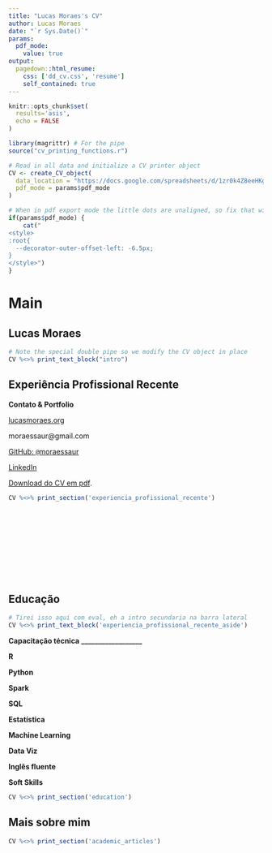```yaml
---
title: "Lucas Moraes's CV"
author: Lucas Moraes
date: "`r Sys.Date()`"
params:
  pdf_mode:
    value: true
output:
  pagedown::html_resume:
    css: ['dd_cv.css', 'resume']
    self_contained: true
---
```


```r
knitr::opts_chunk$set(
  results='asis', 
  echo = FALSE
)

library(magrittr) # For the pipe
source("cv_printing_functions.r")

# Read in all data and initialize a CV printer object
CV <- create_CV_object(
  data_location = "https://docs.google.com/spreadsheets/d/1zr0k4Z8eeHKg5p_-wLH6HMpJUqsoodupbQBaxbuHVKA/edit?usp=sharing",  
  pdf_mode = params$pdf_mode
)

```


```r
# When in pdf export mode the little dots are unaligned, so fix that with some conditional CSS.
if(params$pdf_mode) {
    cat("
<style>
:root{
  --decorator-outer-offset-left: -6.5px;
}
</style>")
}
```


Main
================================================================================

Lucas Moraes {#title}
--------------------------------------------------------------------------------

<p align="justify">
```r
# Note the special double pipe so we modify the CV object in place
CV %<>% print_text_block("intro") 
```
</p>

Experiência Profissional Recente {data-icon=suitcase}
--------------------------------------------------------------------------------

::: aside
**Contato & Portfolio**

<i class="fa fa-home"></i> [lucasmoraes.org](https://lucasmoraes.org)

<i class="fa fa-envelope"></i> moraessaur@gmail.com

<i class="fa fa-github"></i> [GitHub: `@`moraessaur](https://github.com/moraessaur)

<i class="fab fa-linkedin-in"></i> [LinkedIn](https://www.linkedin.com/in/lucas-moraes-78944a32/)

<i class='fas fa-download'></i> [Download do CV em pdf](https://www.dropbox.com/s/dk90l5cjqgo6v16/cv.pdf?dl=1).

:::



```r
CV %<>% print_section('experiencia_profissional_recente')
```

<br>
<br>
<br>
<br>
<br>
<br>
<br>
<br>


Educação {data-icon=graduation-cap data-concise=true}
--------------------------------------------------------------------------------

::: aside
```r
# Tirei isso aqui com eval, eh a intro secundaria na barra lateral
CV %<>% print_text_block('experiencia_profissional_recente_aside')
```


**Capacitação técnica**
**__________________**

<i class="fab fa-r-project"></i> **R**

<i class="fab fa-python"></i> **Python**

<i class="fa fa-bolt"></i> **Spark**

<i class="fa fa-database"></i> **SQL**

<i class="fas fa-chart-bar"></i> **Estatística**

<i class="fas fa-robot"></i> **Machine Learning**

<i class="fas fa-chart-area"></i> **Data Viz**

<i class="fas fa-award"></i> **Inglês fluente**

<i class="fas fa-users"></i> **Soft Skills**

:::




```r
CV %<>% print_section('education')
```



Mais sobre mim {data-icon=address-card}
--------------------------------------------------------------------------------

```r
CV %<>% print_section('academic_articles')
```





